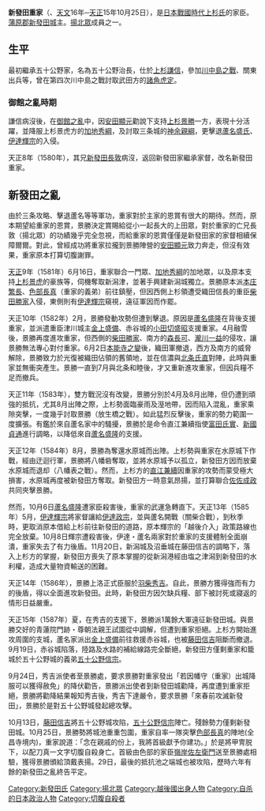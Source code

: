 {{japanese|japanese=新発田 重家|kana=しばた しげいえ|romaji=Shibata Shigeie}}

'''新發田重家'''（{{bd|1547年||1587年|11月25日}}、[[天文_(年號)|天文]]16年─[[天正_(日本)|天正]]15年10月25日），是[[戰國_(日本)|日本戰國時代]][[上杉氏|上杉氏]]的家臣。[[蒲原郡|蒲原郡]][[新發田城|新發田城]]主。[[揚北眾|揚北眾]]成員之一。
== 生平 ==
最初繼承五十公野家，名為五十公野治長，仕於[[上杉謙信|上杉謙信]]，參加[[川中島之戰|川中島之戰]]、關東出兵等，曾在第四次川中島之戰討取武田方的[[諸角虎定|諸角虎定]]。
===御館之亂時期===
謙信病沒後，在[[御館之亂|御館之亂]]中，因[[安田顯元|安田顯元]]勸說下支持[[上杉景勝|上杉景勝]]一方，表現十分活躍，並降服上杉景虎方的[[加地秀綱|加地秀綱]]，及討取三条城的[[神余親綱|神余親綱]]，更擊退[[蘆名盛氏|蘆名盛氏]]、[[伊達輝宗|伊達輝宗]]的入侵。

天正8年（1580年），其兄[[新發田長敦|新發田長敦]]病沒，返回新發田家繼承家督，改名新發田重家。

==新發田之亂==
由於三条攻略、擊退蘆名等等軍功，重家對於主家的恩賞有很大的期待。然而，原本期望給重家的恩賞，景勝決定賞賜給從小一起長大的上田眾，對於重家的亡兄長敦（揚北眾）的功績幾乎完全忽視，而給重家的恩賞僅僅是新發田家的家督相續保障爾爾。對此，曾經成功將重家拉攏到景勝陣營的[[安田顯元|安田顯元]]致力奔走，但沒有效果，重家原本打算切腹謝罪。

[[天正_(日本)|天正]]9年（1581年）6月16日，重家聯合一門眾、[[加地秀綱|加地秀綱]]的加地眾，以及原本支持[[上杉景虎|上杉景虎]]的豪族等，伺機奪取新潟津，並著手興建新潟城獨立。景勝原本派[[本庄繁長|本庄繁長]]、[[色部長真|色部長真]]（重家的義弟）前往鎮壓，但因西側上杉領遭受織田信長的重臣[[柴田勝家|柴田勝家]]入侵，東側則有[[伊達輝宗|伊達輝宗]]窺視，遠征軍因而作罷。

天正10年（1582年）2月，景勝發動攻勢但遭到擊退。原因是[[蘆名盛隆|蘆名盛隆]]在背後支援重家，並派遣重臣津川城主[[金上盛備|金上盛備]]、赤谷城的[[小田切盛昭|小田切盛昭]]支援重家。4月融雪後，景勝再度進攻重家，但西側的[[柴田勝家|柴田勝家]]、南方的[[森長可|森長可]]、[[瀧川一益|瀧川一益]]的侵攻，讓景勝無法專心對付重家。6月2日[[本能寺之變|本能寺之變]]後，織田軍撤退，西方及南方的威脅解除，景勝致力於光復被織田佔領的舊領地，並在信濃與[[北条氏直|北条氏直]]對陣，此時與重家並無衝突產生。景勝一直到7月與北条和睦後，才又重新進攻重家，但因兵糧不足而撤兵。

天正11年（1583年），雙方戰況沒有改變，景勝分別於4月及8月出陣，但仍遭到頑強的抵抗，尤其8月出陣之際，上杉勢面臨豪雨及溼地帶，因而陷入混亂，重家乘隙突擊，一度幾乎討取景勝（放生橋之戰）。如此猛烈反擊後，重家的勢力範圍一度擴張。有鑑於來自蘆名家中的騷擾，景勝於是命令直江兼續指使[[富田氏實|富田氏實]]、[[新國貞通|新國貞通]]進行調略，以降低來自[[蘆名盛隆|蘆名盛隆]]的支援。

天正12年（1584年）8月，景勝為奪還水原城而出陣。上杉勢與重家在水原城下作戰，經由迂迴行軍，景勝將八幡砦奪取，並將水原城予以孤立，新發田方因而放棄水原城而退却（八幡表之戰）。然而，上杉方的[[直江兼續|直江兼續]]因重家的攻勢而蒙受極大損害，水原城再度被新發田方奪取。新發田方一時意氣昂揚，並打算聯合[[佐佐成政|佐佐成政]]共同夾擊景勝。

然而，10月6日[[蘆名盛隆|蘆名盛隆]]遭家臣殺害後，重家的武運急轉直下。天正13年（1585年）5月，[[伊達輝宗|伊達輝宗]]將家督讓給[[伊達政宗|伊達政宗]]，並與蘆名開戰（關柴合戰），到秋季時，更取消原本借給上杉前往新發田的道路，原本輝宗的「越後介入」政策路線也完全放棄。10月8日輝宗遭殺害後，伊達・蘆名兩家對於重家的支援體制全面崩潰，重家失去了有力後盾。11月20日，新潟城及沼垂城在藤田信吉的調略下，落入上杉方的掌握，新發田方喪失了原本掌握的從新潟港經由塩之津潟到新發田的水利權，造成大量物資輸送的困難。

天正14年（1586年），景勝上洛正式臣服於[[羽柴秀吉|羽柴秀吉]]。自此，景勝方獲得強而有力的後盾，得以全面進攻新發田。此時，新發田方因欠缺兵糧、部下被討死或寢返的情形日益嚴重。

天正15年（1587年）夏，在秀吉的支援下，景勝派1萬餘大軍遠征新發田城。與景勝交好的青蓮院門跡・尊朝法親王試圖從中調解，但遭到重家拒絕。上杉方開始進攻周圍的支城，蘆名家派出[[金上盛備|金上盛備]]前往救援赤谷城，也被[[藤田信吉|藤田信吉]]阻斷而撤退。9月19日，赤谷城陷落，陸路及水路的補給線路完全斷絕，新發田方僅剩重家和籠城於五十公野城的義弟[[五十公野信宗|五十公野信宗]]。

9月24日，秀吉派使者至景勝處，要求景勝對重家發出「若因幡守（重家）出城降服可以獲得赦免」的降伏勸告，景勝派出使者到新發田城勸降，再度遭到重家拒絕，景勝將勸降結果報知秀吉後，秀吉下達嚴令，要求景勝「來春前攻滅新發田」，景勝於是對五十公野城發起總攻擊。

10月13日，[[藤田信吉|藤田信吉]]將五十公野城攻陷，[[五十公野信宗|五十公野信宗]]陣亡。殘餘勢力僅剩新發田城。10月25日，景勝勢將城池重重包圍，重家自率一隊突擊[[色部長真|色部長真]]的陣地(全昌寺境内)，重家說道：「念在親戚的份上，我將首級獻予你建功。」於是將甲冑脱下，以配刀真一文字切腹自殺身亡。首級由色部的家臣[[嶺岸佐左衛門|嶺岸佐左衛門]]送至景勝處相驗，獲得景勝頒給頂戴表揚。29日，最後的抵抗池之端城也被攻陷，歷時六年有餘的新發田之亂終告平定。

{{DEFAULTSORT:Shibata Shigeie}}

[[Category:新發田氏|Category:新發田氏]]
[[Category:揚北眾|Category:揚北眾]]
[[Category:越後國出身人物|Category:越後國出身人物]]
[[Category:自杀的日本政治人物|Category:自杀的日本政治人物]]
[[Category:切腹自殺者|Category:切腹自殺者]]